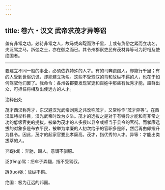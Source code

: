 ```yaml
---
---
---
```

title: 卷六・汉文 武帝求茂才异等诏
---

盖有非常之功，必待非常之人，故马或奔踶而致千里，士或有负俗之累而立功名。夫泛驾之马，跅弛之士，亦在御之而已。其令州郡察吏民有茂材异等可为将相及使绝国者。

----------------

要建立不同一般的事业，必须依靠特殊的人才。有的马奔跑踢人，却能行千里；有的人受到世俗讥讽，却能建立功名。这些不受驾驭的马和放纵不羁的人，也在于如何驾驭他们罢了。我命令：各州各郡要发现官吏和百姓中那些有优秀才能，超群出众，可担任将相及出使远方的人才。

注释出处

茂才西汉称秀才，东汉避汉光武帝刘秀之讳改称茂才，又常称作“茂才异等”。在西汉属特举科目，汉光武帝时改为岁举。茂才的选拔之是对于有特异才能和有非常之功的低级官吏的提拔。被举为茂才的人多授以县令或相当于县令的官衔。而孝廉选拔的对象多是布衣平民，被举为孝廉的人初次给予的官职多是郎，然后再由郎擢升为县令。因此，茂才的起家官要比孝廉高。茂才，指优秀的人才。异等：才能出类拔萃的人。

奔踶(dì)：奔驰，踢人。意谓不驯服。

泛(fěng)驾：把车子弄翻，指不受驾驭。

跅(tuo)弛：放纵不羁。

绝国：极为辽远的邦国。

